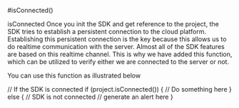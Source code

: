 #isConnected()

isConnected
Once you init the SDK and get reference to the project, the SDK tries to establish a persistent connection to the cloud platform. Establishing this persistent connection is the key because this allows us to do realtime communication with the server. Almost all of the SDK features are based on this realtime channel. This is why we have added this function, which can be utilized to verify either we are connected to the server or not.

You can use this function as illustrated below

// If the SDK is connected
if (project.isConnected()) {
  // Do something here 
}
else {
  // SDK is not connected
  // generate an alert here 
}